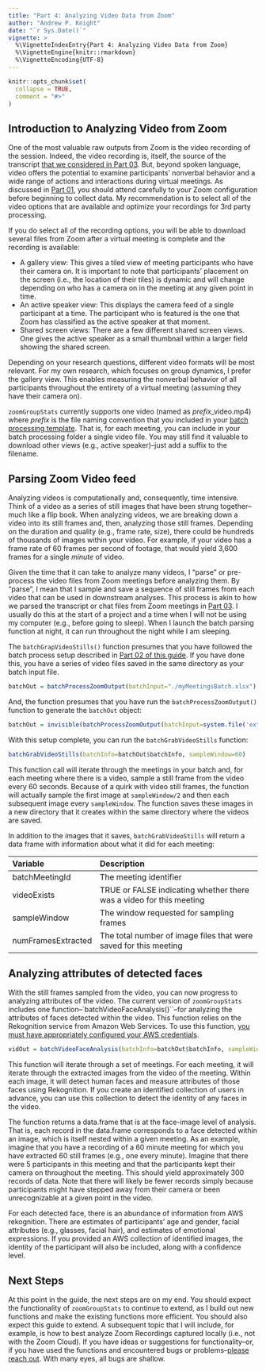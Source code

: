 ```yaml
---
title: "Part 4: Analyzing Video Data from Zoom"
author: "Andrew P. Knight"
date: "`r Sys.Date()`"
vignette: >
  %\VignetteIndexEntry{Part 4: Analyzing Video Data from Zoom}
  %\VignetteEngine{knitr::rmarkdown}
  %\VignetteEncoding{UTF-8}
---
```


```r
knitr::opts_chunk$set(
  collapse = TRUE,
  comment = "#>"
)
```

## Introduction to Analyzing Video from Zoom

One of the most valuable raw outputs from Zoom is the video recording of the session. Indeed, the video recording is, itself, the source of the transcript [that we considered in Part 03](http://zoomgroupstats.org/articles/part03-analyze-zoom-conversation-data.html). But, beyond spoken language, video offers the potential to examine participants' nonverbal behavior and a wide range of actions and interactions during virtual meetings. As discussed in [Part 01](http://zoomgroupstats.org/articles/part01-configure-zoom.html), you should attend carefully to your Zoom configuration before beginning to collect data. My recommendation is to select all of the video options that are available and optimize your recordings for 3rd party processing. 

If you do select all of the recording options, you will be able to download several files from Zoom after a virtual meeting is complete and the recording is available: 

* A gallery view: This gives a tiled view of meeting participants who have their camera on. It is important to note that participants' placement on the screen (i.e., the location of their tiles) is dynamic and will change depending on who has a camera on in the meeting at any given point in time. 
* An active speaker view: This displays the camera feed of a single participant at a time. The participant who is featured is the one that Zoom has classified as the active speaker at that moment. 
* Shared screen views: There are a few different shared screen views. One gives the active speaker as a small thumbnail within a larger field showing the shared screen. 

Depending on your research questions, different video formats will be most relevant. For my own research, which focuses on group dynamics, I prefer the gallery view. This enables measuring the nonverbal behavior of all participants throughout the entirety of a virtual meeting (assuming they have their camera on). 

`zoomGroupStats` currently supports one video (named as *prefix*_video.mp4) where *prefix* is the file naming convention that you included in your [batch processing template](https://github.com/andrewpknight/zoomGroupStats/blob/main/inst/extdata/myMeetingsBatch.xlsx). That is, for each meeting, you can include in your batch processing folder a single video file. You may still find it valuable to download other views (e.g., active speaker)--just add a suffix to the filename. 

## Parsing Zoom Video feed

Analyzing videos is computationally and, consequently, time intensive. Think of a video as a series of still images that have been strung together--much like a flip book. When analyzing videos, we are breaking down a video into its still frames and, then, analyzing those still frames. Depending on the duration and quality (e.g., frame rate, size), there could be hundreds of thousands of images within your video. For example, if your video has a frame rate of 60 frames per second of footage, that would yield 3,600 frames for a single *minute* of video. 

Given the time that it can take to analyze many videos, I "parse" or pre-process the video files from Zoom meetings before analyzing them. By "parse", I mean that I sample and save a sequence of still frames from each video that can be used in downstream analyses. This process is akin to how we parsed the transcript or chat files from Zoom meetings in [Part 03](http://zoomgroupstats.org/articles/part03-analyze-zoom-conversation-data.html). I usually do this at the start of a project and a time when I will not be using my computer (e.g., before going to sleep). When I launch the batch parsing function at night, it can run throughout the night while I am sleeping. 

The `batchGrapVideoStills()` function presumes that you have followed the batch process setup described in [Part 02 of this guide](http://zoomgroupstats.org/articles/part02-process-zoom-files.html). If you have done this, you have a series of video files saved in the same directory as your batch input file. 

```r
batchOut = batchProcessZoomOutput(batchInput="./myMeetingsBatch.xlsx")
```

And, the function presumes that you have run the `batchProcessZoomOutput()` function to generate the `batchOut` object: 

```r
batchOut = invisible(batchProcessZoomOutput(batchInput=system.file('extdata', 'myMeetingsBatch.xlsx', package = 'zoomGroupStats')))
```

With this setup complete, you can run the `batchGrabVideoStills` function: 

```r
batchGrabVideoStills(batchInfo=batchOut$batchInfo, sampleWindow=60)
```

This function call will iterate through the meetings in your batch and, for each meeting where there is a video, sample a still frame from the video every 60 seconds. Because of a quirk with video still frames, the function will actually sample the first image at `sampleWindow/2` and then each subsequent image every `sampleWindow`. The function saves these images in a new directory that it creates within the same directory where the videos are saved. 

In addition to the images that it saves, `batchGrabVideoStills` will return a data frame with information about what it did for each meeting:

| Variable | Description |
|:---------------|:-----------------------------------------|
| batchMeetingId | The meeting identifier |
| videoExists | TRUE or FALSE indicating whether there was a video for this meeting |
| sampleWindow | The window requested for sampling frames |
| numFramesExtracted | The total number of image files that were saved for this meeting |

## Analyzing attributes of detected faces

With the still frames sampled from the video, you can now progress to analyzing attributes of the video. The current version of `zoomGroupStats` includes one function--`batchVideoFaceAnalysis()``--for analyzing the attributes of faces detected within the video. This function relies on the Rekognition service from Amazon Web Services. To use this function, [you must have appropriately configured your AWS credentials](https://github.com/paws-r/paws/blob/main/docs/credentials.md).

```r
vidOut = batchVideoFaceAnalysis(batchInfo=batchOut$batchInfo, sampleWindow=60)
```

This function will iterate through a set of meetings. For each meeting, it will iterate through the extracted images from the video of the meeting. Within each image, it will detect human faces and measure attributes of those faces using Rekognition. If you create an identified collection of users in advance, you can use this collection to detect the identity of any faces in the video. 

The function returns a data.frame that is at the face-image level of analysis. That is, each record in the data.frame corresponds to a face detected within an image, which is itself nested within a given meeting. As an example, imagine that you have a recording of a 60 minute meeting for which you have extracted 60 still frames (e.g., one every minute). Imagine that there were 5 participants in this meeting and that the participants kept their camera on throughout the meeting. This should yield approximately 300 records of data. Note that there will likely be fewer records simply because participants might have stepped away from their camera or been unrecognizable at a given point in the video. 

For each detected face, there is an abundance of information from AWS rekognition. There are estimates of participants' age and gender, facial attributes (e.g., glasses, facial hair), and estimates of emotional expressions. If you provided an AWS collection of identified images, the identity of the participant will also be included, along with a confidence level. 

## Next Steps

At this point in the guide, the next steps are on my end. You should expect the functionality of `zoomGroupStats` to continue to extend, as I build out new functions and make the existing functions more efficient. You should also expect this guide to extend. A subsequent topic that I will include, for example, is how to best analyze Zoom Recordings captured locally (i.e., not with the Zoom Cloud). If you have ideas or suggestions for functionality--or, if you have used the functions and encountered bugs or problems--[please reach out](mailto:knightap@wustl.edu). With many eyes, all bugs are shallow. 